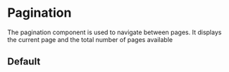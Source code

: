 
<Meta of={PaginationStories} />

# Pagination

The pagination component is used to navigate between pages. It displays the current page and the total number of pages available

<Controls />

## Default

<Canvas of={PaginationStories.Default} />
